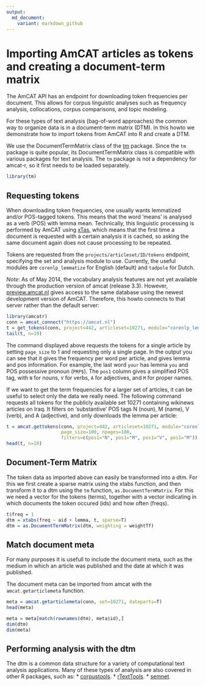 ```yaml
---
output:
  md_document:
    variant: markdown_github
---
```


Importing AmCAT articles as tokens and creating a document-term matrix
===============================================
  
The AmCAT API has an endpoint for downloading token frequencies per document.
This allows for corpus linguistic analyses such as frequency analysis, collocations, corpus comparisons, and topic modeling. 

For these types of text analysis (bag-of-word approaches) the common way to organize data is in a document-term matrix (DTM).
In this howto we demonstrate how to import tokens from AmCAT into R and create a DTM.

We use the DocumentTermMatrix class of the [tm](http://cran.r-project.org/web/packages/tm/vignettes/tm.pdf) package. 
Since the `tm` package is quite popular, its DocumentTermMatrix class is compatible with various packages for text analysis. 
The `tm` package is not a dependency for amcat-r, so it first needs to be loaded separately.

```r
library(tm)
```

Requesting tokens
-----------------

When downloading token frequencies, one usually wants lemmatized and/or POS-tagged tokens.
This means that the word 'means' is analysed as a verb (POS) with lemma mean.
Technically, this linguistic processing is performed by AmCAT using [xTas](www.xtas.net), 
which means that the first time a document is requested with a certain analysis it is cached,
so asking the same document again does not cause processing to be repeated.

Tokens are requested from the `projects/articleset/ID/tokens` endpoint, 
specifying the set and analysis module to use. 
Currently, the useful modules are `corenlp_lemmatize` for English (default) and `tadpole` for Dutch. 

*Note*: As of May 2014, the vocabulary analysis features are not yet available through 
the production version of amcat (release 3.3). 
However, [preview.amcat.nl](http://preview.amcat.nl)
gives access to the same database using the newest development version of AmCAT.
Therefore, this howto connects to that server rather than the default server:
  
```r
library(amcatr)
conn = amcat_connect("https://amcat.nl")
t = get_tokens(conn, project=442, articleset=10271, module="corenlp_lemmatize", page_size = 1, filters=list(npages=1))              
tail(t, n=10)
```

The command displayed above requests the tokens for a single article by setting `page_size` to 1 and requesting only a single page.
In the output you can see that it gives the frequency per word per article, and gives lemma and pos information. 
For example, the last word `your` has lemma `you` and POS possessive pronoun (`PRP$`). 
The `pos1` column gives a simplified POS tag, with `N` for nouns, `V` for verbs, `A` for adjectives, and `M` for proper names. 

If we want to get the term frequencies for a larger set of articles, 
it can be useful to select only the data we really need. 
The following command requests all tokens for the publicly available set 10271 
containing wikinews articles on Iraq.
It filters on 'substantive' POS tags N (noun), M (name), V (verb), and A (adjective), 
and only downloads the lemma per article:
  
```r
t = amcat.gettokens(conn, project=442, articleset=10271, module="corenlp_lemmatize", 
                    page_size=100, npages=100, 
                    filters=c(pos1="N", pos1="M", pos1="V", pos1="M"))
head(t, n=10)
```


Document-Term Matrix
--------------------

The token data as imported above can easily be transformed into a dtm. 
For this we first create a sparse matrix using the xtabs function, and then transform it to a dtm using the `tm` function, `as.DocumentTermMatrix`.
For this we need a vector for the tokens (terms), together with a vector indicating in which documents the token occured (ids) and how often (freqs).

```r
t$freq = 1
dtm = xtabs(freq ~ aid + lemma, t, sparse=T)
dtm = as.DocumentTermMatrix(dtm, weighting = weightTf)
```

Match document meta
--------------------

For many purposes it is usefull to include the document meta, 
such as the medium in which an article was published and the date at which it was published. 

The document meta can be imported from amcat with the `amcat.getarticlemeta` function. 

```r
meta = amcat.getarticlemeta(conn, set=10271, dateparts=T)
head(meta)
```

```r
meta = meta[match(rownames(dtm), meta$id),]
dim(dtm)
dim(meta)
```


Performing analysis with the dtm
--------------------

The dtm is a common data structure for a variety of computational text analysis applications. Many of these types of analysis are also covered in other R packages, such as:
* [corpustools](https://github.com/kasperwelbers/corpus-tools).
* [rTextTools](https://journal.r-project.org/archive/2013-1/collingwood-jurka-boydstun-etal.pdf).
* [semnet](https://github.com/kasperwelbers/semnet).

